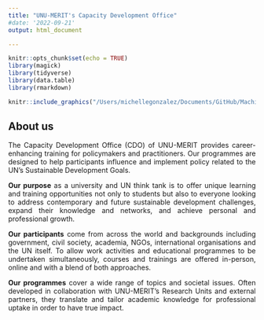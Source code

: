 ```yaml
---
title: "UNU-MERIT's Capacity Development Office"
#date: '2022-09-21'
output: html_document

---
```

<style>
    body {
    text-align: justify}
</style>

```r
knitr::opts_chunk$set(echo = TRUE)
library(magick)
library(tidyverse)
library(data.table)
library(rmarkdown)
```

<center>
```r
knitr::include_graphics("/Users/michellegonzalez/Documents/GitHub/Machine-Learning-for-Public-Policy/Images/ML4PP.png")
```
</center>



## About us
The Capacity Development Office (CDO) of UNU-MERIT provides career-enhancing training for policymakers and practitioners. Our programmes are designed to help participants influence and implement policy related to the UN’s Sustainable Development Goals.

**Our purpose** as a university and UN think tank is to offer unique learning and training opportunities not only to students but also to everyone looking to address contemporary and future sustainable development challenges, expand their knowledge and networks, and achieve personal and professional growth.

**Our participants** come from across the world and backgrounds including  government, civil society, academia, NGOs, international organisations and the UN itself. To allow work activities and educational programmes to be undertaken simultaneously, courses and trainings are offered in-person, online and with a blend of both approaches.

**Our programmes** cover a wide range of topics and societal issues. Often developed in collaboration with UNU-MERIT’s Research Units and external partners, they translate and tailor academic knowledge for professional uptake in order to have true impact.
